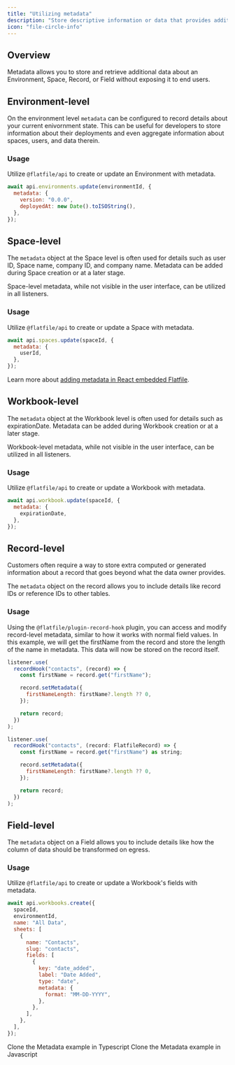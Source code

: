 ```yaml
---
title: "Utilizing metadata"
description: "Store descriptive information or data that provides additional context."
icon: "file-circle-info"
---
```


## Overview

Metadata allows you to store and retrieve additional data about an Environment, Space, Record, or Field without
exposing it to end users.

## Environment-level

On the environment level `metadata` can be configured to record details about your current enivornment state. This can be useful for developers to store information about their deployments and even aggregate information about spaces, users, and data therein.

### Usage

Utilize `@flatfile/api` to create or update an Environment with metadata.

```jsx
await api.environments.update(environmentId, {
  metadata: {
    version: "0.0.0",
    deployedAt: new Date().toISOString(),
  },
});
```

## Space-level

The `metadata` object at the Space level is often used for details such as user ID, Space name, company ID, and company name.
Metadata can be added during Space creation or at a later stage.

<Info>
  Space-level metadata, while not visible in the user interface, can be utilized
  in all listeners.
</Info>

### Usage

Utilize `@flatfile/api` to create or update a Space with metadata.

```jsx
await api.spaces.update(spaceId, {
  metadata: {
    userId,
  },
});
```

Learn more about [adding metadata in React embedded
Flatfile](../guides/use-cases/embedding/react/guide#spaceinfo).

## Workbook-level

The `metadata` object at the Workbook level is often used for details such as expirationDate.
Metadata can be added during Workbook creation or at a later stage.

<Info>
  Workbook-level metadata, while not visible in the user interface, can be
  utilized in all listeners.
</Info>

### Usage

Utilize `@flatfile/api` to create or update a Workbook with metadata.

```jsx
await api.workbook.update(spaceId, {
  metadata: {
    expirationDate,
  },
});
```

## Record-level

Customers often require a way to store extra computed or generated
information about a record that goes beyond what the data owner provides.

The `metadata` object on the record allows you to
include details like record IDs or reference IDs to other tables.

### Usage

Using the `@flatfile/plugin-record-hook` plugin, you can access and modify record-level metadata, similar to
how it works with normal field values. In this example, we will get the firstName from the record
and store the length of the name in metadata. This data will now be stored on the record itself.

<CodeGroup>

```jsx javascript
listener.use(
  recordHook("contacts", (record) => {
    const firstName = record.get("firstName");

    record.setMetadata({
      firstNameLength: firstName?.length ?? 0,
    });

    return record;
  })
);
```

```jsx typescript
listener.use(
  recordHook("contacts", (record: FlatfileRecord) => {
    const firstName = record.get("firstName") as string;

    record.setMetadata({
      firstNameLength: firstName?.length ?? 0,
    });

    return record;
  })
);
```

</CodeGroup>

## Field-level

The `metadata` object on a Field allows you to
include details like how the column of data should be transformed on egress.

### Usage

Utilize `@flatfile/api` to create or update a Workbook's fields with metadata.

```jsx
await api.workbooks.create({
  spaceId,
  environmentId,
  name: "All Data",
  sheets: [
    {
      name: "Contacts",
      slug: "contacts",
      fields: [
        {
          key: "date_added",
          label: "Date Added",
          type: "date",
          metadata: {
            format: "MM-DD-YYYY",
          },
        },
      ],
    },
  ],
});
```

<CardGroup cols={2}>
  <Card
    title="typescript"
    icon="code-merge"
    href="https://github.com/FlatFilers/flatfile-docs-kitchen-sink/blob/main/typescript/metadata/index.ts"
  >
    Clone the Metadata example in Typescript
  </Card>
  <Card
    title="javascript"
    icon="js"
    href="https://github.com/FlatFilers/flatfile-docs-kitchen-sink/blob/main/javascript/metadata/index.js"
  >
    Clone the Metadata example in Javascript
  </Card>
</CardGroup>
